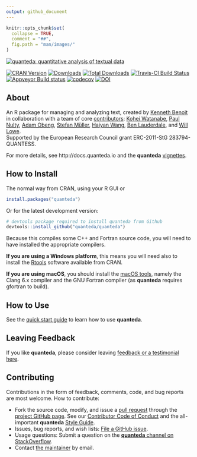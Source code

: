 ```yaml
---
output: github_document
---
```



```r
knitr::opts_chunk$set(
  collapse = TRUE,
  comment = "##",
  fig.path = "man/images/"
)
```

[![quanteda: quantitative analysis of textual data](https://cdn.rawgit.com/quanteda/quanteda/master/images/quanteda_logo.svg)](http://quanteda.io)

[![CRAN Version](https://www.r-pkg.org/badges/version/quanteda)](https://CRAN.R-project.org/package=quanteda)
[![Downloads](https://cranlogs.r-pkg.org/badges/quanteda)](https://CRAN.R-project.org/package=quanteda)
[![Total Downloads](https://cranlogs.r-pkg.org/badges/grand-total/quanteda?color=orange)](https://CRAN.R-project.org/package=quanteda)
[![Travis-CI Build Status](https://travis-ci.org/quanteda/quanteda.svg?branch=master)](https://travis-ci.org/quanteda/quanteda)
[![Appveyor Build status](https://ci.appveyor.com/api/projects/status/e3tf2h1ff0nlv249/branch/master?svg=true)](https://ci.appveyor.com/project/kbenoit/quanteda/branch/master)
[![codecov](https://codecov.io/gh/quanteda/quanteda/branch/master/graph/badge.svg)](https://codecov.io/gh/quanteda/quanteda) [![DOI](https://zenodo.org/badge/5424649.svg)](https://zenodo.org/badge/latestdoi/5424649)


## About

An R package for managing and analyzing text, created by [Kenneth Benoit](http://kenbenoit.net) in 
collaboration with a team of core 
[contributors](https://github.com/quanteda/quanteda/graphs/contributors): 
[Kohei Watanabe](https://github.com/koheiw), 
[Paul Nulty](https://github.com/pnulty), 
[Adam Obeng](https://github.com/adamobeng), 
[Stefan Müller](http://muellerstefan.net),
[Haiyan Wang](https://github.com/HaiyanLW), 
[Ben Lauderdale](https://github.com/lauderdale), 
and [Will Lowe](https://github.com/conjugateprior).  
Supported by the European Research Council grant ERC-2011-StG 
283794-QUANTESS.

For more details, see http://docs.quanteda.io and the **quanteda** [vignettes](https://quanteda.io/help/).

## How to Install

The normal way from CRAN, using your R GUI or 
```r
install.packages("quanteda") 
```

Or for the latest development version:
```r
# devtools package required to install quanteda from Github 
devtools::install_github("quanteda/quanteda") 
```

Because this compiles some C++ and Fortran source code, you will need to have installed the appropriate compilers.

**If you are using a Windows platform**, this means you will need also to install
the [Rtools](https://CRAN.R-project.org/bin/windows/Rtools/) software available
from CRAN.  

**If you are using macOS**, you should install the 
[macOS tools](https://cran.r-project.org/bin/macosx/tools/), 
namely the Clang 6.x compiler and the GNU Fortran compiler (as **quanteda** requires gfortran to build).
    

## How to Use 

See the [quick start guide](http://docs.quanteda.io/articles/pkgdown/quickstart.html) to learn how to use **quanteda**.

## Leaving Feedback

If you like **quanteda**, please consider leaving [feedback or a testimonial here](https://github.com/quanteda/quanteda/issues/461).

## Contributing

Contributions in the form of feedback, comments, code, and bug reports are most welcome.  How to contribute:

*  Fork the source code, modify, and issue a [pull request](https://help.github.com/articles/creating-a-pull-request-from-a-fork/) through the [project GitHub page](https://github.com/quanteda/quanteda).  See our [Contributor Code of Conduct](https://github.com/quanteda/quanteda/blob/master/CONDUCT.md) and the all-important **quanteda** [Style Guide](https://github.com/quanteda/quanteda/wiki/Style-guide).
*  Issues, bug reports, and wish lists: [File a GitHub issue](https://github.com/quanteda/quanteda/issues).
*  Usage questions:  Submit a question on the [**quanteda** channel on StackOverflow](https://stackoverflow.com/questions/tagged/quanteda).
*  Contact [the maintainer](mailto:kbenoit@lse.ac.uk) by email.


